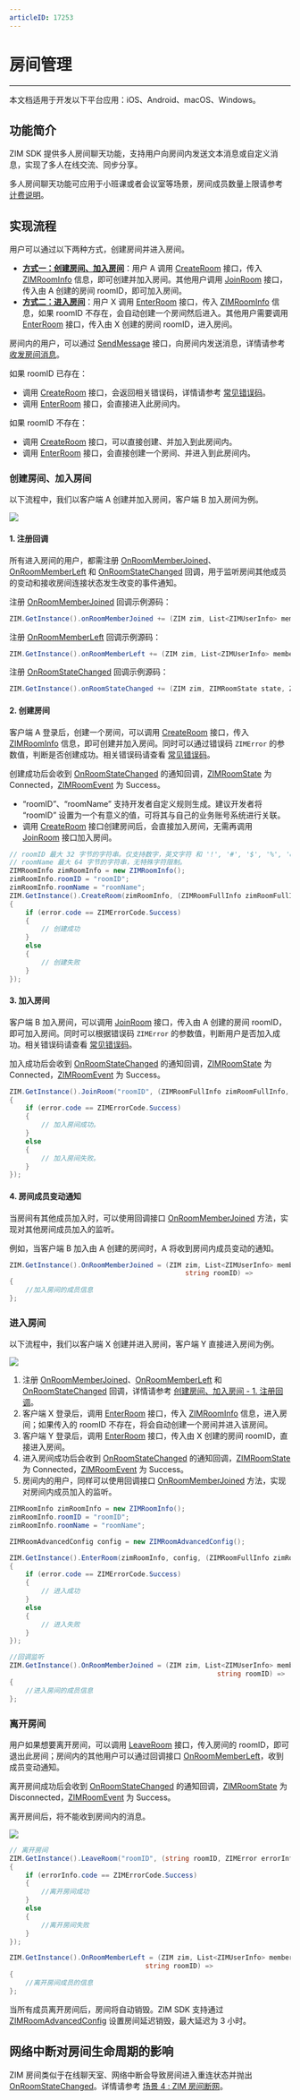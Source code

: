 ```yaml
---
articleID: 17253
---
```


# 房间管理

- - -

<Note title="说明">

本文档适用于开发以下平台应用：iOS、Android、macOS、Windows。
</Note>

## 功能简介

ZIM SDK 提供多人房间聊天功能，支持用户向房间内发送文本消息或自定义消息，实现了多人在线交流、同步分享。

多人房间聊天功能可应用于小班课或者会议室等场景，房间成员数量上限请参考 [计费说明](./../../Introduction/Pricing.mdx)。


## 实现流程

用户可以通过以下两种方式，创建房间并进入房间。

- <b>[方式一：创建房间、加入房间](#创建房间加入房间)</b>：用户 A 调用 [CreateRoom](@CreateRoom) 接口，传入 [ZIMRoomInfo](@-ZIMRoomInfo) 信息，即可创建并加入房间。其他用户调用 [JoinRoom](@JoinRoom) 接口，传入由 A 创建的房间 roomID，即可加入房间。
- <b>[方式二：进入房间](#进入房间)</b>：用户 X 调用 [EnterRoom](@EnterRoom) 接口，传入 [ZIMRoomInfo](@-ZIMRoomInfo) 信息，如果 roomID 不存在，会自动创建一个房间然后进入。其他用户需要调用 [EnterRoom](@EnterRoom) 接口，传入由 X 创建的房间 roomID，进入房间。

房间内的用户，可以通过 [SendMessage](@SendMessage) 接口，向房间内发送消息，详情请参考 [收发房间消息](../../Send%20and%20receive%20messages.mdx)。

<Note title="说明">

如果 roomID 已存在：

- 调用 [CreateRoom](@CreateRoom) 接口，会返回相关错误码，详情请参考 [常见错误码](../../SDK%20Error%20Codes/ZIM.mdx)。
- 调用 [EnterRoom](@EnterRoom) 接口，会直接进入此房间内。

如果 roomID 不存在：

- 调用 [CreateRoom](@CreateRoom) 接口，可以直接创建、并加入到此房间内。
- 调用 [EnterRoom](@EnterRoom) 接口，会直接创建一个房间、并进入到此房间内。
</Note>

### 创建房间、加入房间

以下流程中，我们以客户端 A 创建并加入房间，客户端 B 加入房间为例。

<Frame width="512" height="auto" caption=""><img src="https://storage.zego.im/sdk-doc/Pics/ZIM/Unity/CreateRoom3_new.jpg" /></Frame>

#### 1. 注册回调

所有进入房间的用户，都需注册 [OnRoomMemberJoined](@OnRoomMemberJoined)、[OnRoomMemberLeft](@OnRoomMemberLeft) 和 [OnRoomStateChanged](@OnRoomStateChanged) 回调，用于监听房间其他成员的变动和接收房间连接状态发生改变的事件通知。

注册 [OnRoomMemberJoined](@OnRoomMemberJoined) 回调示例源码：

```c#
ZIM.GetInstance().onRoomMemberJoined += (ZIM zim, List<ZIMUserInfo> memberList, string roomID) = {}
```

注册 [OnRoomMemberLeft](@OnRoomMemberLeft) 回调示例源码：

```c#
ZIM.GetInstance().onRoomMemberLeft += (ZIM zim, List<ZIMUserInfo> memberList, string roomID) => {};
```

注册 [OnRoomStateChanged](@OnRoomStateChanged) 回调示例源码：

```c#
ZIM.GetInstance().onRoomStateChanged += (ZIM zim, ZIMRoomState state, ZIMRoomEvent roomEvent, Dictionary<string, string> extendedData, string roomID) => {};
```

#### 2. 创建房间

客户端 A 登录后，创建一个房间，可以调用 [CreateRoom](@CreateRoom) 接口，传入 [ZIMRoomInfo](@-ZIMRoomInfo) 信息，即可创建并加入房间。同时可以通过错误码 `ZIMError` 的参数值，判断是否创建成功。相关错误码请查看 [常见错误码](../../SDK%20Error%20Codes/ZIM.mdx)。

创建成功后会收到 [OnRoomStateChanged](@OnRoomStateChanged) 的通知回调，[ZIMRoomState](@-ZIMRoomState) 为 Connected，[ZIMRoomEvent](@-ZIMRoomEvent) 为 Success。

<Warning title="注意">

- “roomID”、“roomName” 支持开发者自定义规则生成。建议开发者将 “roomID” 设置为一个有意义的值，可将其与自己的业务账号系统进行关联。
- 调用 [CreateRoom](@CreateRoom) 接口创建房间后，会直接加入房间，无需再调用 [JoinRoom](@JoinRoom) 接口加入房间。
</Warning>

```c#
// roomID 最大 32 字节的字符串。仅支持数字，英文字符 和 '!', '#', '$', '%', '&', '(', ')', '+', '-', ':', ';', '<', '=', '.', '>', '?', '@', '[', ']', '^', '_', '{', '}', '|', '~'。
// roomName 最大 64 字节的字符串，无特殊字符限制。
ZIMRoomInfo zimRoomInfo = new ZIMRoomInfo();
zimRoomInfo.roomID = "roomID";
zimRoomInfo.roomName = "roomName";
ZIM.GetInstance().CreateRoom(zimRoomInfo, (ZIMRoomFullInfo zimRoomFullInfo, ZIMError error) =>
{
    if (error.code == ZIMErrorCode.Success)
    {
        // 创建成功             
    }
    else
    {
        // 创建失败             
    }
});
```

#### 3. 加入房间

客户端 B 加入房间，可以调用 [JoinRoom](@JoinRoom) 接口，传入由 A 创建的房间 roomID，即可加入房间。同时可以根据错误码 `ZIMError` 的参数值，判断用户是否加入成功。相关错误码请查看 [常见错误码](../../SDK%20Error%20Codes/ZIM.mdx)。

加入成功后会收到 [OnRoomStateChanged](@OnRoomStateChanged) 的通知回调，[ZIMRoomState](@-ZIMRoomState) 为 Connected，[ZIMRoomEvent](@-ZIMRoomEvent) 为 Success。

```C#
ZIM.GetInstance().JoinRoom("roomID", (ZIMRoomFullInfo zimRoomFullInfo, ZIMError error) =>
{
    if (error.code == ZIMErrorCode.Success)
    {
        // 加入房间成功。
    }
    else
    {
        // 加入房间失败。
    }
});
```

#### 4. 房间成员变动通知

当房间有其他成员加入时，可以使用回调接口 [OnRoomMemberJoined](@OnRoomMemberJoined) 方法，实现对其他房间成员加入的监听。

例如，当客户端 B 加入由 A 创建的房间时，A 将收到房间内成员变动的通知。

```c#
ZIM.GetInstance().OnRoomMemberJoined = (ZIM zim, List<ZIMUserInfo> memberList,
                                            string roomID) =>
{
    //加入房间的成员信息
};
```

### 进入房间

以下流程中，我们以客户端 X 创建并进入房间，客户端 Y 直接进入房间为例。

<Frame width="512" height="auto" caption=""><img src="https://storage.zego.im/sdk-doc/Pics/ZIM/Unity/EnterRoom3_new.jpg" /></Frame>

1. 注册 [OnRoomMemberJoined](@OnRoomMemberJoined)、[OnRoomMemberLeft](@OnRoomMemberLeft) 和 [OnRoomStateChanged](@OnRoomStateChanged) 回调，详情请参考 <a href="#callback">创建房间、加入房间 - 1. 注册回调</a>。
2. 客户端 X 登录后，调用 [EnterRoom](@EnterRoom) 接口，传入 [ZIMRoomInfo](@-ZIMRoomInfo) 信息，进入房间；如果传入的 roomID 不存在，将会自动创建一个房间并进入该房间。
3. 客户端 Y 登录后，调用 [EnterRoom](@EnterRoom) 接口，传入由 X 创建的房间 roomID，直接进入房间。
4. 进入房间成功后会收到 [OnRoomStateChanged](@OnRoomStateChanged) 的通知回调，[ZIMRoomState](@-ZIMRoomState) 为 Connected，[ZIMRoomEvent](@-ZIMRoomEvent) 为 Success。
5. 房间内的用户，同样可以使用回调接口 [OnRoomMemberJoined](@OnRoomMemberJoined) 方法，实现对房间内成员加入的监听。

```C#
ZIMRoomInfo zimRoomInfo = new ZIMRoomInfo();
zimRoomInfo.roomID = "roomID";
zimRoomInfo.roomName = "roomName";

ZIMRoomAdvancedConfig config = new ZIMRoomAdvancedConfig();

ZIM.GetInstance().EnterRoom(zimRoomInfo, config, (ZIMRoomFullInfo zimRoomFullInfo, ZIMError error) =>
{
    if (error.code == ZIMErrorCode.Success)
    {
        // 进入成功             
    }
    else
    {
        // 进入失败             
    }
});
```

```c#
//回调监听
ZIM.GetInstance().OnRoomMemberJoined = (ZIM zim, List<ZIMUserInfo> memberList,
                                                    string roomID) =>
{
    //进入房间的成员信息
};
```

### 离开房间

用户如果想要离开房间，可以调用 [LeaveRoom](@LeaveRoom) 接口，传入房间的 roomID，即可退出此房间；房间内的其他用户可以通过回调接口 [OnRoomMemberLeft](@OnRoomMemberLeft)，收到成员变动通知。

离开房间成功后会收到 [OnRoomStateChanged](@OnRoomStateChanged) 的通知回调，[ZIMRoomState](@-ZIMRoomState) 为 Disconnected，[ZIMRoomEvent](@-ZIMRoomEvent) 为 Success。

离开房间后，将不能收到房间内的消息。

<Frame width="512" height="auto" caption=""><img src="https://storage.zego.im/sdk-doc/Pics/ZIM/Unity/LeaveRoom3_new.jpg" /></Frame>

```c#
// 离开房间
ZIM.GetInstance().LeaveRoom("roomID", (string roomID, ZIMError errorInfo) =>
{
    if (errorInfo.code == ZIMErrorCode.Success)
    {
        //离开房间成功
    }
    else
    {
        //离开房间失败
    }
});
```

```c#
ZIM.GetInstance().OnRoomMemberLeft = (ZIM zim, List<ZIMUserInfo> memberList,
                                  string roomID) =>
{
    //离开房间成员的信息
};
```

<Note title="说明">

当所有成员离开房间后，房间将自动销毁。ZIM SDK 支持通过 [ZIMRoomAdvancedConfig](@-ZIMRoomAdvancedConfig) 设置房间延迟销毁，最大延迟为 3 小时。
</Note>


## 网络中断对房间生命周期的影响

ZIM 房间类似于在线聊天室、网络中断会导致房间进入重连状态并抛出 [OnRoomStateChanged](@OnRoomStateChanged)。详情请参考 [场景 4 : ZIM 房间断网](https://doc-zh.zego.im/faq/reconnect_zim?product=IM&platform=unity3d)。

